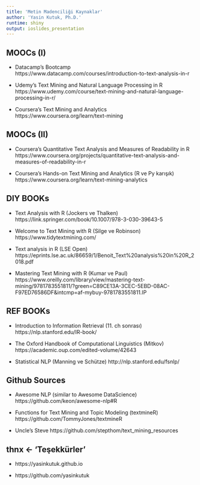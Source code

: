 ```yaml
---
title: 'Metin Madenciliği Kaynaklar'
author: 'Yasin Kutuk, Ph.D.'
runtime: shiny
output: ioslides_presentation
---
```



## MOOCs (I)

* Datacamp's Bootcamp
https://www.datacamp.com/courses/introduction-to-text-analysis-in-r

* Udemy's Text Mining and Natural Language Processing in R
https://www.udemy.com/course/text-mining-and-natural-language-processing-in-r/

* Coursera's Text Mining and Analytics
https://www.coursera.org/learn/text-mining



## MOOCs (II)

* Coursera's Quantitative Text Analysis and Measures of Readability in R
https://www.coursera.org/projects/quantitative-text-analysis-and-measures-of-readability-in-r

* Coursera's Hands-on Text Mining and Analytics (R ve Py karışık)
https://www.coursera.org/learn/text-mining-analytics



## DIY BOOKs

* Text Analysis with R (Jockers ve Thalken)
https://link.springer.com/book/10.1007/978-3-030-39643-5

* Welcome to Text Mining with R (Silge ve Robinson)
https://www.tidytextmining.com/

* Text analysis in R (LSE Open)
https://eprints.lse.ac.uk/86659/1/Benoit_Text%20analysis%20in%20R_2018.pdf

* Mastering Text Mining with R (Kumar ve Paul)
https://www.oreilly.com/library/view/mastering-text-mining/9781783551811/?green=C89CE13A-3CEC-5EBD-08AC-F97ED76586DF&intcmp=af-mybuy-9781783551811.IP


## REF BOOKs

* Introduction to Information Retrieval (11. ch sonrası)
https://nlp.stanford.edu/IR-book/

* The Oxford Handbook of Computational Linguistics (Mitkov)
https://academic.oup.com/edited-volume/42643

* Statistical NLP (Manning ve Schütze)
http://nlp.stanford.edu/fsnlp/



## Github Sources

* Awesome NLP (similar to Awesome DataScience)
https://github.com/keon/awesome-nlp#R

* Functions for Text Mining and Topic Modeling (textmineR)
https://github.com/TommyJones/textmineR

* Uncle's Steve 
https://github.com/stepthom/text_mining_resources


## thnx <- 'Teşekkürler'

* https://yasinkutuk.github.io

* https://github.com/yasinkutuk



